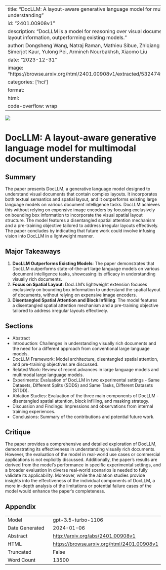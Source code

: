 
---
title: "DocLLM: A layout-aware generative language model for multimodal document understanding"
id: "2401.00908v1"
description: "DocLLM is a model for reasoning over visual documents using text and layout information, outperforming existing models."
author: Dongsheng Wang, Natraj Raman, Mathieu Sibue, Zhiqiang Ma, Petr Babkin, Simerjot Kaur, Yulong Pei, Armineh Nourbakhsh, Xiaomo Liu
date: "2023-12-31"
image: "https://browse.arxiv.org/html/2401.00908v1/extracted/5324745/pics/Overview.png"
categories: ['hci']
format:
  html:
    code-overflow: wrap
---

![](https://browse.arxiv.org/html/2401.00908v1/extracted/5324745/pics/Overview.png)

# DocLLM: A layout-aware generative language model for multimodal document understanding

## Summary
The paper presents DocLLM, a generative language model designed to understand visual documents that contain complex layouts. It incorporates both textual semantics and spatial layout, and it outperforms existing large language models on various document intelligence tasks. DocLLM achieves this without relying on expensive image encoders by focusing exclusively on bounding box information to incorporate the visual spatial layout structure. The model features a disentangled spatial attention mechanism and a pre-training objective tailored to address irregular layouts effectively. The paper concludes by indicating that future work could involve infusing vision into DocLLM in a lightweight manner.

## Major Takeaways
1. **DocLLM Outperforms Existing Models**: The paper demonstrates that DocLLM outperforms state-of-the-art large language models on various document intelligence tasks, showcasing its efficacy in understanding visually rich documents.
2. **Focus on Spatial Layout**: DocLLM's lightweight extension focuses exclusively on bounding box information to understand the spatial layout of documents, without relying on expensive image encoders.
3. **Disentangled Spatial Attention and Block Infilling**: The model features a disentangled spatial attention mechanism and a pre-training objective tailored to address irregular layouts effectively.

## Sections
- Abstract
- Introduction: Challenges in understanding visually rich documents and the need for a different approach from conventional large language models.
- DocLLM Framework: Model architecture, disentangled spatial attention, and pre-training objectives are discussed.
- Related Work: Review of recent advances in large language models and multimodal large language models.
- Experiments: Evaluation of DocLLM in two experimental settings - Same Datasets, Different Splits (SDDS) and Same Tasks, Different Datasets (STDD).
- Ablation Studies: Evaluation of the three main components of DocLLM - disentangled spatial attention, block infilling, and masking strategy.
- Discussion and Findings: Impressions and observations from internal training experiences.
- Conclusions: Summary of the contributions and potential future work.

## Critique
The paper provides a comprehensive and detailed exploration of DocLLM, demonstrating its effectiveness in understanding visually rich documents. However, the evaluation of the model in real-world use cases or commercial applications is not explicitly discussed. Additionally, the paper's results are derived from the model's performance in specific experimental settings, and a broader evaluation in diverse real-world scenarios is needed to fully validate its applicability. Moreover, while the ablation studies provide insights into the effectiveness of the individual components of DocLLM, a more in-depth analysis of the limitations or potential failure cases of the model would enhance the paper's completeness.

## Appendix

|          |          |
|----------|----------|
| Model     | gpt-3.5-turbo-1106       |
| Date Generated     | 2024-01-06       |
| Abstract | [http://arxiv.org/abs/2401.00908v1](http://arxiv.org/abs/2401.00908v1)        |
| HTML     | [https://browse.arxiv.org/html/2401.00908v1](https://browse.arxiv.org/html/2401.00908v1)       |
| Truncated       | False       |
| Word Count       | 13500       |